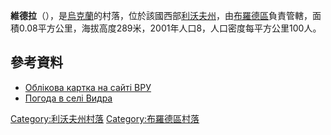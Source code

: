 {{coord|49|57|50|N|25|10|38|E|scale:100000|display=title}}

'''維德拉'''（{{lang-uk|Видра}}），是[[烏克蘭|烏克蘭]]的村落，位於該國西部[[利沃夫州|利沃夫州]]，由[[布羅德區|布羅德區]]負責管轄，面積0.08平方公里，海拔高度289米，2001年人口8，人口密度每平方公里100人。

==參考資料==
* [http://w1.c1.rada.gov.ua/pls/z7503/A005?rdat1=21.05.2015&rf7571=19134 Облікова картка на сайті ВРУ] {{Wayback|url=http://w1.c1.rada.gov.ua/pls/z7503/A005?rdat1=21.05.2015&rf7571=19134 |date=20190128030447 }}
* [http://weather.in.ua/ua/l'vovskaja/3544 Погода в селі Видра] {{Wayback|url=http://weather.in.ua/ua/l'vovskaja/3544 |date=20160305192636 }}

{{DEFAULTSORT:Видра}}
[[Category:利沃夫州村落|Category:利沃夫州村落]]
[[Category:布羅德區村落|Category:布羅德區村落]]


{{Lviv-geo-stub}}